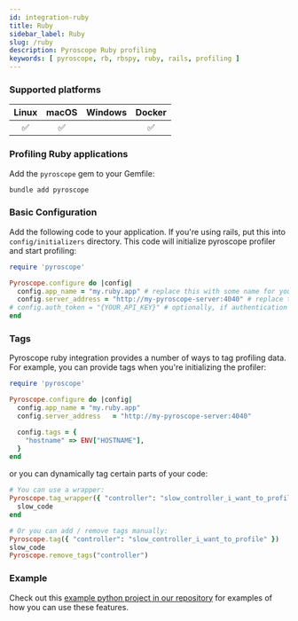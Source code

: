 ```yaml
---
id: integration-ruby
title: Ruby
sidebar_label: Ruby
slug: /ruby
description: Pyroscope Ruby profiling
keywords: [ pyroscope, rb, rbspy, ruby, rails, profiling ]
---
```





### Supported platforms

| Linux | macOS | Windows | Docker |
|:-----:|:-----:|:-------:|:------:|
|   ✅  |   ✅  |         |   ✅   |

### Profiling Ruby applications

Add the `pyroscope` gem to your Gemfile:

```bash
bundle add pyroscope
```

### Basic Configuration

Add the following code to your application. If you're using rails, put this into `config/initializers` directory. This code will initialize pyroscope profiler and start profiling:

```ruby
require 'pyroscope'

Pyroscope.configure do |config|
  config.app_name = "my.ruby.app" # replace this with some name for your application
  config.server_address = "http://my-pyroscope-server:4040" # replace this with the address of your pyroscope server
# config.auth_token = "{YOUR_API_KEY}" # optionally, if authentication is enabled, specify the API key
end
```

### Tags

Pyroscope ruby integration provides a number of ways to tag profiling data. For example, you can provide tags when you're initializing the profiler:

```ruby
require 'pyroscope'

Pyroscope.configure do |config|
  config.app_name = "my.ruby.app"
  config.server_address   = "http://my-pyroscope-server:4040"

  config.tags = {
    "hostname" => ENV["HOSTNAME"],
  }
end
```

or you can dynamically tag certain parts of your code:

```ruby
# You can use a wrapper:
Pyroscope.tag_wrapper({ "controller": "slow_controller_i_want_to_profile" }) do
  slow_code
end

# Or you can add / remove tags manually:
Pyroscope.tag({ "controller": "slow_controller_i_want_to_profile" })
slow_code
Pyroscope.remove_tags("controller")
```

### Example

Check out this [example python project in our repository](https://github.com/pyroscope-io/pyroscope/tree/main/examples/ruby) for examples of how you can use these features.
